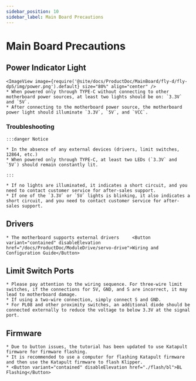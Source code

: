 ```yaml
---
sidebar_position: 10
sidebar_label: Main Board Precautions
---
```





# Main Board Precautions

## Power Indicator Light
    <ImageView image={require('@site/docs/ProductDoc/MainBoard/fly-d/fly-dp5/img/power.png').default} size="80%" align="center" />
    * When powered only through TYPE-C without connecting to other motherboard power sources, at least two lights should be on: `3.3V` and `5V`.
    * After connecting to the motherboard power source, the motherboard power light should illuminate `3.3V`, `5V`, and `VCC`.

### Troubleshooting

    :::danger Notice

    * In the absence of any external devices (drivers, limit switches, 12864, etc.)
    * When powered only through TYPE-C, at least two LEDs (`3.3V` and `5V`) should remain constantly lit.

    :::

    * If no lights are illuminated, it indicates a short circuit, and you need to contact customer service for after-sales support.
    * If one of the `3.3V` or `5V` lights is blinking, it also indicates a short circuit, and you need to contact customer service for after-sales support.

## Drivers

    * The motherboard supports external drivers     <Button variant="contained" disableElevation href="/docs/ProductDoc/ModuleDrive/servo-drive">Wiring and Configuration Guide</Button>

## Limit Switch Ports

    * Please pay attention to the wiring sequence. For three-wire limit switches, if the connections for 5V, GND, and S are incorrect, it may lead to motherboard damage.
    * If using a two-wire connection, simply connect S and GND.
    * For PL08 and other proximity switches, an additional diode should be connected externally to reduce the voltage to below 3.3V at the signal port.

## Firmware

    * Due to button issues, the tutorial has been updated to use Katapult firmware for firmware flashing.
    * It is recommended to use a computer for flashing Katapult firmware and then use the Katapult firmware to flash Klipper.
    * <Button variant="contained" disableElevation href="./flash/bl">BL Flashing</Button>
